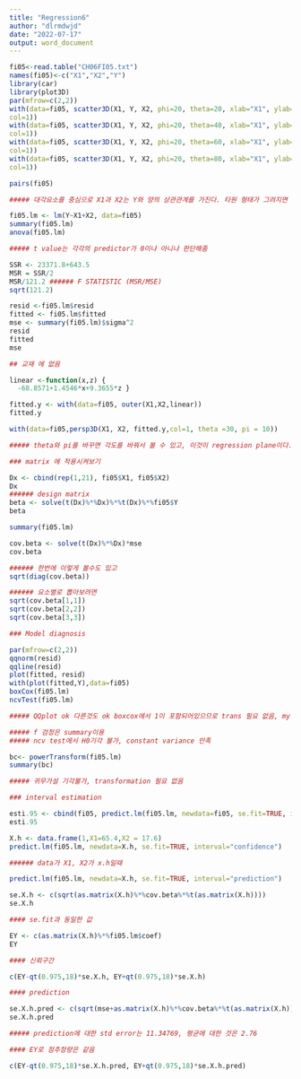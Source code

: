 ```yaml
---
title: "Regression6"
author: "dlrmdwjd"
date: "2022-07-17"
output: word_document
---
```


```r
fi05<-read.table("CH06FI05.txt")
names(fi05)<-c("X1","X2","Y")
library(car)
library(plot3D)
par(mfrow=c(2,2))
with(data=fi05, scatter3D(X1, Y, X2, phi=20, theta=20, xlab="X1", ylab="X2", zlab="Y", pch=20,
col=1))
with(data=fi05, scatter3D(X1, Y, X2, phi=20, theta=40, xlab="X1", ylab="X2", zlab="Y", pch=20,
col=1))
with(data=fi05, scatter3D(X1, Y, X2, phi=20, theta=60, xlab="X1", ylab="X2", zlab="Y", pch=20,
col=1))
with(data=fi05, scatter3D(X1, Y, X2, phi=20, theta=80, xlab="X1", ylab="X2", zlab="Y", pch=20,
col=1))

pairs(fi05)

##### 대각요소를 중심으로 X1과 X2는 Y와 양의 상관관계를 가진다. 타원 형태가 그려지면 바람직한 형태의 scatter plot이다. first order simple regression 하기에 나쁘지 않은 형태

fi05.lm <- lm(Y~X1+X2, data=fi05)
summary(fi05.lm)
anova(fi05.lm)

##### t value는 각각의 predictor가 0이냐 아니냐 판단해줌

SSR <- 23371.8+643.5
MSR = SSR/2
MSR/121.2 ###### F STATISTIC (MSR/MSE)
sqrt(121.2)

resid <-fi05.lm$resid
fitted <- fi05.lm$fitted
mse <- summary(fi05.lm)$sigma^2
resid
fitted
mse

```

```r
## 교재 에 없음

linear <-function(x,z) {
  -68.8571+1.4546*x+9.3655*z }

fitted.y <- with(data=fi05, outer(X1,X2,linear))
fitted.y

with(data=fi05,persp3D(X1, X2, fitted.y,col=1, theta =30, pi = 10))

##### theta와 pi를 바꾸면 각도를 바꿔서 볼 수 있고, 이것이 regression plane이다.(response surface)

```

```r
### matrix 에 적용시켜보기

Dx <- cbind(rep(1,21), fi05$X1, fi05$X2)
Dx
###### design matrix
beta <- solve(t(Dx)%*%Dx)%*%t(Dx)%*%fi05$Y
beta

summary(fi05.lm)

cov.beta <- solve(t(Dx)%*%Dx)*mse
cov.beta

###### 한번에 이렇게 볼수도 있고
sqrt(diag(cov.beta))

###### 요소별로 뽑아보려면
sqrt(cov.beta[1,1])
sqrt(cov.beta[2,2])
sqrt(cov.beta[3,3])
```


```r
### Model diagnosis

par(mfrow=c(2,2))
qqnorm(resid)
qqline(resid)
plot(fitted, resid)
with(plot(fitted,Y),data=fi05)
boxCox(fi05.lm)
ncvTest(fi05.lm)

##### QQplot ok 다른것도 ok boxcox에서 1이 포함되어있으므로 trans 필요 없음, my regression not bad!

##### f 검정은 summary이용
##### ncv test에서 H0기각 불가, constant variance 만족

bc<- powerTransform(fi05.lm)
summary(bc)

##### 귀무가설 기각불가, transformation 필요 없음

### interval estimation

esti.95 <- cbind(fi05, predict.lm(fi05.lm, newdata=fi05, se.fit=TRUE, interval="confidence"))
esti.95

X.h <- data.frame(1,X1=65.4,X2 = 17.6)
predict.lm(fi05.lm, newdata=X.h, se.fit=TRUE, interval="confidence")

###### data가 X1, X2가 x.h일때

predict.lm(fi05.lm, newdata=X.h, se.fit=TRUE, interval="prediction")

se.X.h <- c(sqrt(as.matrix(X.h)%*%cov.beta%*%t(as.matrix(X.h))))
se.X.h

#### se.fit과 동일한 값

EY <- c(as.matrix(X.h)%*%fi05.lm$coef)
EY

#### 신뢰구간

c(EY-qt(0.975,18)*se.X.h, EY+qt(0.975,18)*se.X.h)

#### prediction

se.X.h.pred <- c(sqrt(mse+as.matrix(X.h)%*%cov.beta%*%t(as.matrix(X.h))))
se.X.h.pred

##### prediction에 대한 std error는 11.34769, 평균에 대한 것은 2.76

#### EY로 점추정량은 같음

c(EY-qt(0.975,18)*se.X.h.pred, EY+qt(0.975,18)*se.X.h.pred)
```


